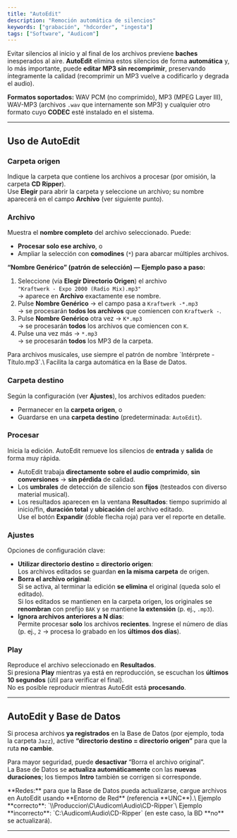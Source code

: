 ```yaml
---
title: "AutoEdit"
description: "Remoción automática de silencios"
keywords: ["grabación", "hdcorder", "ingesta"]
tags: ["Software", "Audicom"]
---
```


Evitar silencios al inicio y al final de los archivos previene **baches** inesperados al aire. **AutoEdit** elimina estos silencios de forma **automática** y, lo más importante, puede **editar MP3 sin recomprimir**, preservando íntegramente la calidad (recomprimir un MP3 vuelve a codificarlo y degrada el audio).

**Formatos soportados:** WAV PCM (no comprimido), MP3 (MPEG Layer III), WAV-MP3 (archivos `.wav` que internamente son MP3) y cualquier otro formato cuyo **CODEC** esté instalado en el sistema.

---

## Uso de AutoEdit

### Carpeta origen

Indique la carpeta que contiene los archivos a procesar (por omisión, la carpeta **CD Ripper**).\
Use **Elegir** para abrir la carpeta y seleccione un archivo; su nombre aparecerá en el campo **Archivo** (ver siguiente punto).

### Archivo

Muestra el **nombre completo** del archivo seleccionado. Puede:

- **Procesar solo ese archivo**, o
- Ampliar la selección con **comodines** (`*`) para abarcar múltiples archivos.

**“Nombre Genérico” (patrón de selección) — Ejemplo paso a paso:**

1. Seleccione (vía **Elegir Directorio Origen**) el archivo\
   `"Kraftwerk - Expo 2000 (Radio Mix).mp3"`\
   → aparece en **Archivo** exactamente ese nombre.
2. Pulse **Nombre Genérico** → el campo pasa a `Kraftwerk -*.mp3`\
   → se procesarán **todos los archivos** que comiencen con `Kraftwerk -`.
3. Pulse **Nombre Genérico** otra vez → `K*.mp3`\
   → se procesarán **todos** los archivos que comiencen con `K`.
4. Pulse una vez más → `*.mp3`\
   → se procesarán **todos** los MP3 de la carpeta.

<Note>
  Para archivos musicales, use siempre el patrón de nombre `Intérprete - Título.mp3`.\
  Facilita la carga automática en la Base de Datos.
</Note>

### Carpeta destino

Según la configuración (ver **Ajustes**), los archivos editados pueden:

- Permanecer en la **carpeta origen**, o
- Guardarse en una **carpeta destino** (predeterminada: `AutoEdit`).

### Procesar

Inicia la edición. AutoEdit remueve los silencios de **entrada** y **salida** de forma muy rápida.

- AutoEdit trabaja **directamente sobre el audio comprimido**, **sin conversiones** → **sin pérdida** de calidad.
- Los **umbrales** de detección de silencio son **fijos** (testeados con diverso material musical).
- Los resultados aparecen en la ventana **Resultados**: tiempo suprimido al inicio/fin, **duración total** y **ubicación** del archivo editado.\
  Use el botón **Expandir** (doble flecha roja) para ver el reporte en detalle.

### Ajustes

Opciones de configuración clave:

- **Utilizar directorio destino = directorio origen**:\
  Los archivos editados se guardan **en la misma carpeta** de origen.
- **Borra el archivo original**:\
  Si se activa, al terminar la edición **se elimina** el original (queda solo el editado).\
  Si los editados se mantienen en la carpeta origen, los originales se **renombran** con prefijo `BAK` y se mantiene **la extensión** (p. ej., `.mp3`).
- **Ignora archivos anteriores a N días**:\
  Permite procesar **solo** los archivos **recientes**. Ingrese el número de días (p. ej., `2` → procesa lo grabado en los **últimos dos días**).

### Play

Reproduce el archivo seleccionado en **Resultados**.\
Si presiona **Play** mientras ya está en reproducción, se escuchan los **últimos 10 segundos** (útil para verificar el final).\
No es posible reproducir mientras AutoEdit está **procesando**.

---

## AutoEdit y Base de Datos

Si procesa archivos **ya registrados** en la Base de Datos (por ejemplo, toda la carpeta `Jazz`), active **“directorio destino = directorio origen”** para que la ruta **no cambie**.

Para mayor seguridad, puede **desactivar** “Borra el archivo original”.\
La Base de Datos se **actualiza automáticamente** con las **nuevas duraciones**; los tiempos **Intro** también se corrigen si corresponde.

<Note>
  **Redes:** para que la Base de Datos pueda actualizarse, cargue archivos en AutoEdit usando **Entorno de Red** (referencia **UNC**).\
  Ejemplo **correcto**: `\\Produccion\C\Audicom\Audio\CD-Ripper`\
  Ejemplo **incorrecto**: `C:\Audicom\Audio\CD-Ripper` (en este caso, la BD **no** se actualizará).
</Note>

---